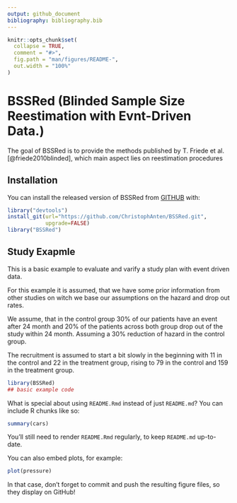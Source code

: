```yaml
---
output: github_document
bibliography: bibliography.bib
---
```


<!-- README.md is generated from README.Rmd. Please edit that file -->

```r
knitr::opts_chunk$set(
  collapse = TRUE,
  comment = "#>",
  fig.path = "man/figures/README-",
  out.width = "100%"
)
```

# BSSRed (Blinded Sample Size Reestimation with Evnt-Driven Data.)

<!-- badges: start -->
<!-- badges: end -->

The goal of BSSRed is to provide the methods published by T. Friede et al. [@friede2010blinded], which main aspect lies on reestimation procedures 

## Installation

You can install the released version of BSSRed from [GITHUB](https://github.com/ChristophAnten/BSSRed) with:


``` r
library("devtools")
install_git(url="https://github.com/ChristophAnten/BSSRed.git",
            upgrade=FALSE)
library("BSSRed")
```

## Study Exapmle

This is a basic example to evaluate and varify a study plan with event driven data. 

For this example it is assumed, that we have some prior information from other studies on witch we base our assumptions on the hazard and drop out rates.

We assume, that in the control group 30% of our patients have an event after 24 month and 20% of the patients across both group drop out of the study within 24 month. Assuming a 30% reduction of hazard in the control group. 

The recruitment is assumed to start a bit slowly in the beginning with 11 in the control and 22 in the treatment group, rising to 79 in the control and 159 in the treatment group.

```r
library(BSSRed)
## basic example code
```

What is special about using `README.Rmd` instead of just `README.md`? You can include R chunks like so:

```r
summary(cars)
```

You'll still need to render `README.Rmd` regularly, to keep `README.md` up-to-date.

You can also embed plots, for example:

```r
plot(pressure)
```

In that case, don't forget to commit and push the resulting figure files, so they display on GitHub!
